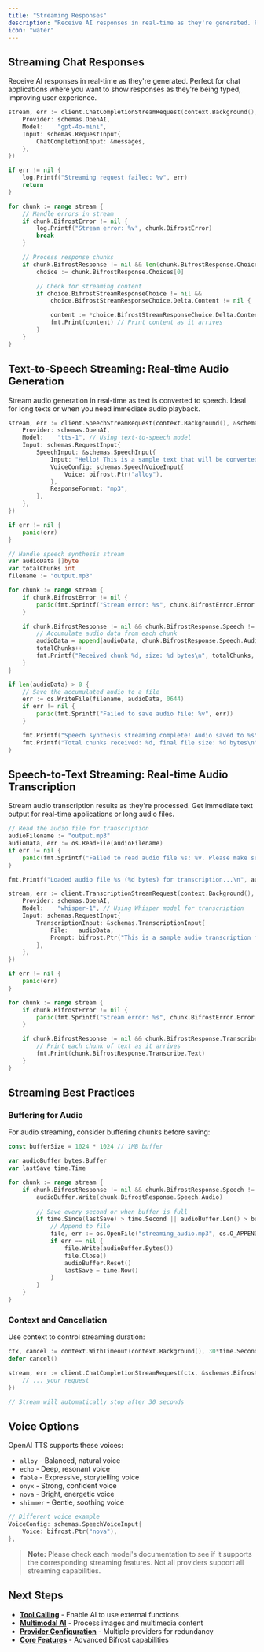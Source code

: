 ```yaml
---
title: "Streaming Responses"
description: "Receive AI responses in real-time as they're generated. Perfect for chat applications, audio processing, and real-time transcription where you want immediate results."
icon: "water"
---
```


## Streaming Chat Responses

Receive AI responses in real-time as they're generated. Perfect for chat applications where you want to show responses as they're being typed, improving user experience.

```go
stream, err := client.ChatCompletionStreamRequest(context.Background(), &schemas.BifrostRequest{
	Provider: schemas.OpenAI,
	Model:    "gpt-4o-mini",
	Input: schemas.RequestInput{
		ChatCompletionInput: &messages,
	},
})

if err != nil {
	log.Printf("Streaming request failed: %v", err)
	return
}

for chunk := range stream {
	// Handle errors in stream
	if chunk.BifrostError != nil {
		log.Printf("Stream error: %v", chunk.BifrostError)
		break
	}

	// Process response chunks
	if chunk.BifrostResponse != nil && len(chunk.BifrostResponse.Choices) > 0 {
		choice := chunk.BifrostResponse.Choices[0]

		// Check for streaming content
		if choice.BifrostStreamResponseChoice != nil &&
			choice.BifrostStreamResponseChoice.Delta.Content != nil {

			content := *choice.BifrostStreamResponseChoice.Delta.Content
			fmt.Print(content) // Print content as it arrives
		}
	}
}
```

## Text-to-Speech Streaming: Real-time Audio Generation

Stream audio generation in real-time as text is converted to speech. Ideal for long texts or when you need immediate audio playback.

```go
stream, err := client.SpeechStreamRequest(context.Background(), &schemas.BifrostRequest{
	Provider: schemas.OpenAI,
	Model:    "tts-1", // Using text-to-speech model
	Input: schemas.RequestInput{
		SpeechInput: &schemas.SpeechInput{
			Input: "Hello! This is a sample text that will be converted to speech using Bifrost's speech synthesis capabilities. The weather today is wonderful, and I hope you're having a great day!",
			VoiceConfig: schemas.SpeechVoiceInput{
				Voice: bifrost.Ptr("alloy"),
			},
			ResponseFormat: "mp3",
		},
	},
})

if err != nil {
	panic(err)
}

// Handle speech synthesis stream
var audioData []byte
var totalChunks int
filename := "output.mp3"

for chunk := range stream {
	if chunk.BifrostError != nil {
		panic(fmt.Sprintf("Stream error: %s", chunk.BifrostError.Error.Message))
	}

	if chunk.BifrostResponse != nil && chunk.BifrostResponse.Speech != nil {
		// Accumulate audio data from each chunk
		audioData = append(audioData, chunk.BifrostResponse.Speech.Audio...)
		totalChunks++
		fmt.Printf("Received chunk %d, size: %d bytes\n", totalChunks, len(chunk.BifrostResponse.Speech.Audio))
	}
}

if len(audioData) > 0 {
	// Save the accumulated audio to a file
	err := os.WriteFile(filename, audioData, 0644)
	if err != nil {
		panic(fmt.Sprintf("Failed to save audio file: %v", err))
	}

	fmt.Printf("Speech synthesis streaming complete! Audio saved to %s\n", filename)
	fmt.Printf("Total chunks received: %d, final file size: %d bytes\n", totalChunks, len(audioData))
}
```

## Speech-to-Text Streaming: Real-time Audio Transcription

Stream audio transcription results as they're processed. Get immediate text output for real-time applications or long audio files.

```go
// Read the audio file for transcription
audioFilename := "output.mp3"
audioData, err := os.ReadFile(audioFilename)
if err != nil {
	panic(fmt.Sprintf("Failed to read audio file %s: %v. Please make sure the file exists.", audioFilename, err))
}

fmt.Printf("Loaded audio file %s (%d bytes) for transcription...\n", audioFilename, len(audioData))

stream, err := client.TranscriptionStreamRequest(context.Background(), &schemas.BifrostRequest{
	Provider: schemas.OpenAI,
	Model:    "whisper-1", // Using Whisper model for transcription
	Input: schemas.RequestInput{
		TranscriptionInput: &schemas.TranscriptionInput{
			File:   audioData,
			Prompt: bifrost.Ptr("This is a sample audio transcription from Bifrost speech synthesis."), // Optional: provide context
		},
	},
})

if err != nil {
	panic(err)
}

for chunk := range stream {
	if chunk.BifrostError != nil {
		panic(fmt.Sprintf("Stream error: %s", chunk.BifrostError.Error.Message))
	}

	if chunk.BifrostResponse != nil && chunk.BifrostResponse.Transcribe != nil {
		// Print each chunk of text as it arrives
		fmt.Print(chunk.BifrostResponse.Transcribe.Text)
	}
}
```

## Streaming Best Practices

### Buffering for Audio

For audio streaming, consider buffering chunks before saving:

```go
const bufferSize = 1024 * 1024 // 1MB buffer

var audioBuffer bytes.Buffer
var lastSave time.Time

for chunk := range stream {
	if chunk.BifrostResponse != nil && chunk.BifrostResponse.Speech != nil {
		audioBuffer.Write(chunk.BifrostResponse.Speech.Audio)
		
		// Save every second or when buffer is full
		if time.Since(lastSave) > time.Second || audioBuffer.Len() > bufferSize {
			// Append to file
			file, err := os.OpenFile("streaming_audio.mp3", os.O_APPEND|os.O_CREATE|os.O_WRONLY, 0644)
			if err == nil {
				file.Write(audioBuffer.Bytes())
				file.Close()
				audioBuffer.Reset()
				lastSave = time.Now()
			}
		}
	}
}
```

### Context and Cancellation

Use context to control streaming duration:

```go
ctx, cancel := context.WithTimeout(context.Background(), 30*time.Second)
defer cancel()

stream, err := client.ChatCompletionStreamRequest(ctx, &schemas.BifrostRequest{
	// ... your request
})

// Stream will automatically stop after 30 seconds
```

## Voice Options

OpenAI TTS supports these voices:

- `alloy` - Balanced, natural voice
- `echo` - Deep, resonant voice  
- `fable` - Expressive, storytelling voice
- `onyx` - Strong, confident voice
- `nova` - Bright, energetic voice
- `shimmer` - Gentle, soothing voice

```go
// Different voice example
VoiceConfig: schemas.SpeechVoiceInput{
    Voice: bifrost.Ptr("nova"),
},
```

> **Note:** Please check each model's documentation to see if it supports the corresponding streaming features. Not all providers support all streaming capabilities.

## Next Steps

- **[Tool Calling](./tool-calling)** - Enable AI to use external functions
- **[Multimodal AI](./multimodal)** - Process images and multimedia content
- **[Provider Configuration](./provider-configuration)** - Multiple providers for redundancy
- **[Core Features](../../features/)** - Advanced Bifrost capabilities
